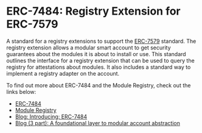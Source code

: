 # ERC-7484: Registry Extension for ERC-7579

A standard for a registry extensions to support the [ERC-7579](https://eips.ethereum.org/EIPS/eip-7579) standard. The registry extension allows a modular smart account to get security guarantees about the modules it is about to install or use. This standard outlines the interface for a registry extension that can be used to query the registry for attestations about modules. It also includes a standard way to implement a registry adapter on the account.

To find out more about ERC-7484 and the Module Registry, check out the links below:

- [ERC-7484](https://eips.ethereum.org/EIPS/eip-7484)
- [Module Registry](https://github.com/rhinestonewtf/registry/)
- [Blog: Introducing: ERC-7484](https://blog.rhinestone.wtf/introducing-erc-7484-1d4d5c7e6dc1)
- [Blog (3 part): A foundational layer to modular account abstraction](https://blog.rhinestone.wtf/a-foundational-layer-to-modular-account-abstraction-e7b21ae56034)
